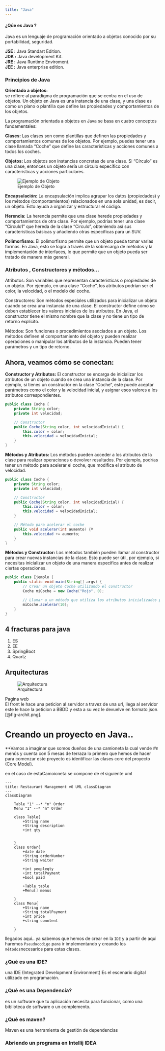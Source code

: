 ```yaml
---
title: "Java"
---
```


#### ¿Qúe es Java ?

Java es un lenguaje de programación orientado a objetos conocido por su portabilidad, seguridad.

**JSE :** Java Standart Edition.<br>
**JDK :** Java development Kit.<br>
**JRE :** Java Runtime Enviroment.<br>
**JEE :** Java enterprise edition.<br>

### Principios de Java

**Orientado a objetos:** <br>  se refiere al paradigma de programación que se centra en el uso de objetos. Un objeto en Java es una instancia de una clase, y una clase es como un plano o plantilla que define las propiedades y comportamientos de los objetos.

La programación orientada a objetos en Java se basa en cuatro conceptos fundamentales:

**Clases:** Las clases son como plantillas que definen las propiedades y comportamientos comunes de los objetos. Por ejemplo, puedes tener una clase llamada "Coche" que define las características y acciones comunes a todos los coches.

**Objetos:** Los objetos son instancias concretas de una clase. Si "Círculo" es una clase, entonces un objeto sería un círculo específico con características y acciones particulares.

![Ejemplo de Objeto ](img/OOP_Circle.png){.lightbox}




**Encapsulación:** La encapsulación implica agrupar los datos (propiedades) y los métodos (comportamientos) relacionados en una sola unidad, es decir, un objeto. Esto ayuda a organizar y estructurar el código.

**Herencia:** La herencia permite que una clase herede propiedades y comportamientos de otra clase. Por ejemplo, podrías tener una clase "Circulo1" que hereda de la clase "Circulo", obteniendo así sus características básicas y añadiendo otras específicas para un SUV.

**Polimorfismo:** El polimorfismo permite que un objeto pueda tomar varias formas. En Java, esto se logra a través de la sobrecarga de métodos y la implementación de interfaces, lo que permite que un objeto pueda ser tratado de manera más general.

### Atributos , Constructores y métodos...

Atributos: Son variables que representan características o propiedades de un objeto. Por ejemplo, en una clase "Coche", los atributos podrían ser el color, la velocidad, o el modelo del coche. <br>

Constructores: Son métodos especiales utilizados para inicializar un objeto cuando se crea una instancia de una clase. El constructor define cómo se deben establecer los valores iniciales de los atributos. En Java, el constructor tiene el mismo nombre que la clase y no tiene un tipo de retorno explícito.<br>

Métodos: Son funciones o procedimientos asociados a un objeto. Los métodos definen el comportamiento del objeto y pueden realizar operaciones o manipular los atributos de la instancia. Pueden tener parámetros y un tipo de retorno.<br>

## Ahora, veamos cómo se conectan:

**Constructor y Atributos:** El constructor se encarga de inicializar los atributos de un objeto cuando se crea una instancia de la clase. Por ejemplo, si tienes un constructor en la clase "Coche", este puede aceptar parámetros como el color y la velocidad inicial, y asignar esos valores a los atributos correspondientes.

``` .java
public class Coche {
    private String color;
    private int velocidad;

    // Constructor
    public Coche(String color, int velocidadInicial) {
        this.color = color;
        this.velocidad = velocidadInicial;
    }
}

```

**Métodos y Atributos:** Los métodos pueden acceder a los atributos de la clase para realizar operaciones o devolver resultados. Por ejemplo, podrías tener un método para acelerar el coche, que modifica el atributo de velocidad.
``` Java
public class Coche {
    private String color;
    private int velocidad;

    // Constructor
    public Coche(String color, int velocidadInicial) {
        this.color = color;
        this.velocidad = velocidadInicial;
    }

    // Método para acelerar el coche
    public void acelerar(int aumento) {º
        this.velocidad += aumento;
    }
}

```
**Métodos y Constructor:** Los métodos también pueden llamar al constructor para crear nuevas instancias de la clase. Esto puede ser útil, por ejemplo, si necesitas inicializar un objeto de una manera específica antes de realizar ciertas operaciones.

``` Java
public class Ejemplo {
    public static void main(String[] args) {
        // Crear un objeto Coche utilizando el constructor
        Coche miCoche = new Coche("Rojo", 0);

        // Llamar a un método que utiliza los atributos inicializados por el constructor
        miCoche.acelerar(10);
    }
}

```


## 4 fracturas para   java 

1. ES
2. EE
3. SpringBoot
3. Quartz

## Arquitecturas 


![Arquitectura](img/archit.png){#fig-archit.png}

Pagina web <br>
El front le hace una peticion al servidor a travez de una url, llega al servidor  este le hace la peticion a BBDD y esta a su vez le devuelve en formato json. [@fig-archit.png].

# Creando un proyecto en Java..

**Vamos a imaginar que somos dueños de una camioneta la cual vende #n menús y cuenta con 5 mesas de terraza lo primero que hemos de hacer para comenzar este proyecto   es identificar las clases core del proyecto (Core Model).

en el caso de estaCamoioneta se compone de el siguiente uml 

```mermaid
---
title: Restaurant Management v0 UML classDiagram
---
classDiagram
 
    Table "1" --* "n" Order
    Menu "1" --* "n" Order

    class Table{
        +String name
        +String description
        +int qty
      
        
    }
    class Order{
        +date date
        +String orderNumber
        +String waiter

        +int peopleqty
        +int totalPayment
        +bool paid

        +Table table
        +Menu[] menus
        
    }
    class Menu{
        +String name
        +String totalPayment
        +int price
        +string conntent
      
    }
```

llegados aqui.. ya sabemos que hemos de crear en la `IDE` y a partir de aqui haremos `Pseudocodigo` para ir implementando y creando los `métodos `necesarios para estas clases.

### ¿Qué es una IDE?

una IDE (Integrated Development Environment) Es el escenario digital utilizado en programación.

### ¿Qué es una Dependencia?

es un software que tu aplicación necesita para funcionar, como una biblioteca de software o un complemento.

### ¿Qué es maven?

 Maven es una herramienta de gestión de dependencias


### Abriendo un programa en Intellij IDEA










  






